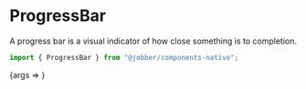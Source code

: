 
<Meta title="Components/ProgressBar/Mobile" component={ProgressBar} />

# ProgressBar

A progress bar is a visual indicator of how close something is to completion.

```ts
import { ProgressBar } from "@jobber/components-native";
```

<Canvas>
  <Story
    name="Mobile"
    args={{
      total: 5,
      current: 1,
      inProgress: 2,
    }}
  >
    {args => <ProgressBar {...args} />}
  </Story>
</Canvas>

<ArgsTable of={ProgressBar} story="Mobile" />
